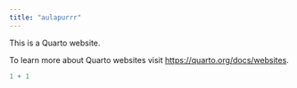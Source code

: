 ```yaml
---
title: "aulapurrr"
---
```


This is a Quarto website.

To learn more about Quarto websites visit <https://quarto.org/docs/websites>.

```r
1 + 1
```
